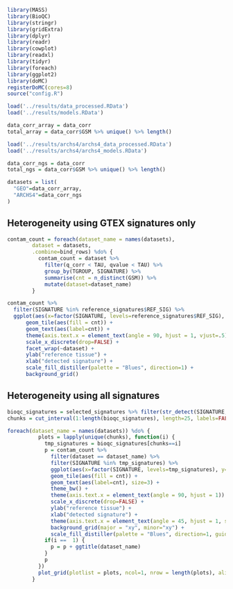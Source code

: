 ```r
library(MASS)
library(BioQC)
library(stringr)
library(gridExtra)
library(dplyr)
library(readr)
library(cowplot)
library(readxl)
library(tidyr)
library(foreach)
library(ggplot2)
library(doMC)
registerDoMC(cores=8)
source("config.R")
```

```r
load('../results/data_processed.RData')
load('../results/models.RData')

data_corr_array = data_corr
total_array = data_corr$GSM %>% unique() %>% length()

load('../results/archs4/archs4_data_processed.RData')
load('../results/archs4/archs4_models.RData')

data_corr_ngs = data_corr
total_ngs = data_corr$GSM %>% unique() %>% length()

datasets = list(
  "GEO"=data_corr_array,
  "ARCHS4"=data_corr_ngs
)
```

## Heterogeneity using GTEX signatures only
```r
contam_count = foreach(dataset_name = names(datasets),
        dataset = datasets,
        .combine=bind_rows) %do% {
          contam_count = dataset %>%
            filter(q_corr < TAU, qvalue < TAU) %>%
            group_by(TGROUP, SIGNATURE) %>%
            summarise(cnt = n_distinct(GSM)) %>%
            mutate(dataset=dataset_name)
        }
```

```r
contam_count %>%
  filter(SIGNATURE %in% reference_signatures$REF_SIG) %>%
  ggplot(aes(x=factor(SIGNATURE, levels=reference_signatures$REF_SIG), y=TGROUP)) +
      geom_tile(aes(fill = cnt)) +
      geom_text(aes(label=cnt)) +
      theme(axis.text.x = element_text(angle = 90, hjust = 1, vjust=.5)) +
      scale_x_discrete(drop=FALSE) +
      facet_wrap(~dataset) +
      ylab("reference tissue") +
      xlab("detected signature") +
      scale_fill_distiller(palette = "Blues", direction=1) +
      background_grid()
```

## Heterogeneity using all signatures
```r
bioqc_signatures = selected_signatures %>% filter(str_detect(SIGNATURE, 'BIOQC')) %>% pull("SIGNATURE")
chunks = cut_interval(1:length(bioqc_signatures), length=25, labels=FALSE)

foreach(dataset_name = names(datasets)) %do% {
          plots = lapply(unique(chunks), function(i) {
            tmp_signatures = bioqc_signatures[chunks==i]
            p = contam_count %>%
              filter(dataset == dataset_name) %>%
              filter(SIGNATURE %in% tmp_signatures) %>%
              ggplot(aes(x=factor(SIGNATURE, levels=tmp_signatures), y=TGROUP)) +
              geom_tile(aes(fill = cnt)) +
              geom_text(aes(label=cnt), size=3) +
              theme_bw() +
              theme(axis.text.x = element_text(angle = 90, hjust = 1)) +
              scale_x_discrete(drop=FALSE) +
              ylab("reference tissue") +
              xlab("detected signature") +
              theme(axis.text.x = element_text(angle = 45, hjust = 1, size=10)) +
              background_grid(major = "xy", minor="xy") +
              scale_fill_distiller(palette = "Blues", direction=1, guide = FALSE)
            if(i ==  1) {
              p = p + ggtitle(dataset_name)
            }
            p
          })
          plot_grid(plotlist = plots, ncol=1, nrow = length(plots), align = "h")
        }
```

